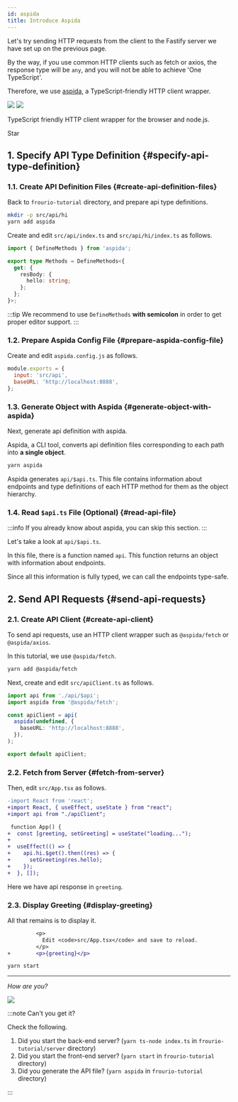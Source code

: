 ```yaml
---
id: aspida
title: Introduce Aspida
---
```



Let's try sending HTTP requests from the client to the Fastify server we have set up on the previous page.

By the way, if you use common HTTP clients such as fetch or axios, the response type will be `any`, and you will not be able to achieve 'One TypeScript'.

Therefore, we use [aspida](https://github.com/aspida/aspida), a TypeScript-friendly HTTP client wrapper.

<div style={{ textAlign: 'center', padding: '16px' }}>
  <img
    src="https://aspida.github.io/aspida/logos/svg/black.svg#gh-light-mode-only"
    style={{ width: 300 }}
  />
  <img
    src="https://aspida.github.io/aspida/logos/svg/white.svg#gh-dark-mode-only"
    style={{ width: 300 }}
  />
</div>


<div style={{ textAlign: 'center' }}>
  <p>TypeScript friendly HTTP client wrapper for the browser and node.js.</p>
  <GitHubButton
    href="https://github.com/aspida/aspida"
    data-icon="octicon-star"
    data-size="large"
    data-show-count={true}
    aria-label="Star aspida/aspida on GitHub"
  >
    Star
  </GitHubButton>
</div>

## 1. Specify API Type Definition {#specify-api-type-definition}

### 1.1. Create API Definition Files {#create-api-definition-files}

Back to `frourio-tutorial` directory, and prepare api type definitions.

```sh title=Terminal
mkdir -p src/api/hi
yarn add aspida
```

Create and edit `src/api/index.ts` and `src/api/hi/index.ts` as follows.

```ts title='src/api/index.ts, src/api/hi/index.ts'
import { DefineMethods } from 'aspida';

export type Methods = DefineMethods<{
  get: {
    resBody: {
      hello: string;
    };
  };
}>;
```

:::tip
We recommend to use `DefineMethods` **with semicolon** in order to get proper editor support.
:::

### 1.2. Prepare Aspida Config File {#prepare-aspida-config-file}

Create and edit `aspida.config.js` as follows.

```js title=aspida.config.js
module.exports = {
  input: 'src/api',
  baseURL: 'http://localhost:8888',
};
```

### 1.3. Generate Object with Aspida {#generate-object-with-aspida}

Next, generate api definition with aspida.

Aspida, a CLI tool, converts api definition files corresponding to each path into **a single object**.

```sh title=Terminal
yarn aspida
```

Aspida generates `api/$api.ts`.
This file contains information about endpoints and type definitions of each HTTP method for them as the object hierarchy.

### 1.4. Read `$api.ts` File (Optional) {#read-api-file}

:::info
If you already know about aspida, you can skip this section.
:::

Let's take a look at `api/$api.ts`.

In this file, there is a function named `api`. This function returns an object with information about endpoints.

Since all this information is fully typed, we can call the endpoints type-safe.

## 2. Send API Requests {#send-api-requests}

### 2.1. Create API Client {#create-api-client}

To send api requests, use an HTTP client wrapper such as `@aspida/fetch` or `@aspida/axios`.

In this tutorial, we use `@aspida/fetch`.

```sh title=Terminal
yarn add @aspida/fetch
```

Next, create and edit `src/apiClient.ts` as follows.

```ts title=src/apiClient.ts
import api from './api/$api';
import aspida from '@aspida/fetch';

const apiClient = api(
  aspida(undefined, {
    baseURL: 'http://localhost:8888',
  }),
);

export default apiClient;
```

### 2.2. Fetch from Server {#fetch-from-server}

Then, edit `src/App.tsx` as follows.

```diff title=src/App.tsx
-import React from 'react';
+import React, { useEffect, useState } from "react";
+import api from "./apiClient";

 function App() {
+  const [greeting, setGreeting] = useState("loading...");
+
+  useEffect(() => {
+    api.hi.$get().then((res) => {
+      setGreeting(res.hello);
+    });
+  }, []);
```

Here we have api response in `greeting`.

### 2.3. Display Greeting {#display-greeting}

All that remains is to display it.

```diff title=src/App.tsx
         <p>
           Edit <code>src/App.tsx</code> and save to reload.
         </p>
+        <p>{greeting}</p>
```

```sh title=Terminal
yarn start
```

---

_How are you?_

<BrowserWindow url="http://localhost:3000">
  <img src="/img/docs/cra-how-are-you.png" />
</BrowserWindow>

:::note Can't you get it?

Check the following.

1. Did you start the back-end server? (`yarn ts-node index.ts` in `frourio-tutorial/server` directory)
2. Did you start the front-end server? (`yarn start` in `frourio-tutorial` directory)
3. Did you generate the API file? (`yarn aspida` in `frourio-tutorial` directory)

:::
